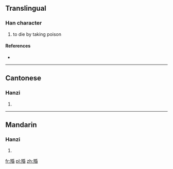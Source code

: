 ==Translingual==

===Han character===
{{Han char|rn=78|rad=歹|as=08|sn=12|four=1226<sub>4</sub>|canj=一弓竹心日 (MNHPA)}}

# to die by taking poison

====References====
* {{Han ref|kx=0582.010|dkj=16507|dj=0975.010|hdz=21390.050|uh=6B99|ud=27545|bh=D9E0|bd=55776}}

----

==Cantonese==

===Hanzi===
{{yue-hanzi|jyut=|y=fan1}}

# {{defn|lang=yue|sort=歹08}}

----

==Mandarin==

===Hanzi===
{{cmn-hanzi|pin=[[hūn]] ([[hun1]])|wg=hun<sup>1</sup>}}

# {{defn|lang=cmn|sort=歹08}}

[[fr:殙]]
[[pl:殙]]
[[zh:殙]]